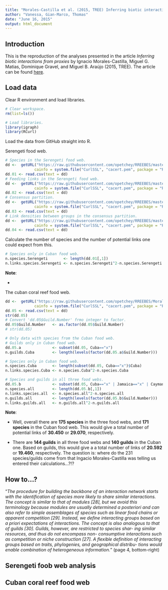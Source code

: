 ```yaml
---
title: "Morales-Castilla et al. (2015, TREE) Inferring biotic interactions from proxies."
author: "Vanessa, Gian-Marco, Thomas"
date: "June 16, 2015"
output: html_document
---
```


## Introduction

This is the reproduction of the analyses presented in the article *Inferring biotic interactions from proxies* by Ignacio Morales-Castilla, Miguel G. Matias, Dominique Gravel, and Miguel B. Araújo (2015, TREE). The article can be found [here](http://www.sciencedirect.com/science/article/pii/S0169534715000774).




## Load data

Clear R environment and load libraries.
```r
# Clear workspace.
rm(list=ls())

# Load libraries.
library(igraph)
library(RCurl)
```

Load the data from GitHub straight into R.

Serengeti food web.
```r
# Species in the Serengeti food web.
dd <-  getURL("https://raw.githubusercontent.com/opetchey/RREEBES/master/MORALES-CASTILLA_etal_2015_TREE/Data/Serengeti%20data/journal.pcbi.1002321.s004.CSV",
             cainfo = system.file("CurlSSL", "cacert.pem", package = "RCurl"))
dd.01 <- read.csv(text = dd)
# Feeding links in the Serengeti food web.
dd <-  getURL("https://raw.githubusercontent.com/opetchey/RREEBES/master/MORALES-CASTILLA_etal_2015_TREE/Data/Serengeti%20data/journal.pcbi.1002321.s005.CSV",
             cainfo = system.file("CurlSSL", "cacert.pem", package = "RCurl"))
dd.02 <- read.csv(text = dd)
# Consensus partition.
dd <-  getURL("https://raw.githubusercontent.com/opetchey/RREEBES/master/MORALES-CASTILLA_etal_2015_TREE/Data/Serengeti%20data/journal.pcbi.1002321.s006.CSV",
             cainfo = system.file("CurlSSL", "cacert.pem", package = "RCurl"))
dd.03 <- read.csv(text = dd)
# Link densities between groups in the consensus partition.
dd <-  getURL("https://raw.githubusercontent.com/opetchey/RREEBES/master/MORALES-CASTILLA_etal_2015_TREE/Data/Serengeti%20data/journal.pcbi.1002321.s007.CSV",
             cainfo = system.file("CurlSSL", "cacert.pem", package = "RCurl"))
dd.04 <- read.csv(text = dd)
```

Calculate the number of species and the number of potential links one could expect from this.
```r
# Species only in Cuban food web.
n.species.Serengeti       <- length(dd.01[,1])
n.links.species.Serengeti <- n.species.Serengeti^2-n.species.Serengeti

```




**Note**: 

* 



The cuban coral reef food web.
```r
dd <-  getURL("https://raw.githubusercontent.com/opetchey/RREEBES/Morales-Castilla_etal_2015_TREE/MORALES-CASTILLA_etal_2015_TREE/Data/Coral%20reef%20data/857470.item.4%20-%20Guild%20key%2C%20all%20data%20sets.csv",
             cainfo = system.file("CurlSSL", "cacert.pem", package = "RCurl"))
dd.05 <- read.csv(text = dd)
str(dd.05)
# Convert 'dd.05$Guild.Number' frmo integer to factor.
dd.05$Guild.Number   <- as.factor(dd.05$Guild.Number)
# str(dd.05)

# Only data with species from the Cuban food web.
# Guilds only in Cuban food web.
dd.05.a              <- subset(dd.05, Cuba=="x")
n.guilds.Cuba        <- length(levels(factor(dd.05.a$Guild.Number)))

# Species only in Cuban food web.
n.species.Cuba       <- length(subset(dd.05, Cuba=="x")$Cuba)
n.links.species.Cuba <- n.species.Cuba^2-n.species.Cuba

# Species and guilds in all three food webs.
dd.05.b              <- subset(dd.05, Cuba=="x" | Jamaica=="x" | Cayman.Islands=="x")
n.species.all        <- length(dd.05.b[,1])
n.links.species.all  <- n.species.all^2-n.species.all 
n.guilds.all         <- length(levels(factor(dd.05.b$Guild.Number)))
n.links.guilds.all   <- n.guilds.all^2-n.guilds.all

```

**Note**: 

* Well, overall there are **175 species** in the three food webs, and **171 species** in the Cuban food web. This would give a total number of potential links of **30.450** or **29.070**, respectively. 

* There are **144 guilds** in all three food webs and **140 guilds** in the Cuban one. Based on guilds, this would give a a total number of links of **20.592** or **19.460**, respectively. The question is: where do the 231 species/guilds come from that Ingacio Morales-Castilla was telling us entered their calculations...?!?

## How to...?

"*The procedure for building the backbone of an interaction network starts with the identification of species more likely to share similar interactions. The concept is similar to that of modules [28], but we avoid this terminology because modules are usually determined a posteriori and can also refer to simple assemblages of species such as linear food chains or apparent competition [29]. Instead, we define interacting groups based on a priori expectations of interactions. The concept is also analogous to that of guilds [30]. Guilds, however, are restricted to species shar- ing similar resources, and thus do not encompass non- consumptive interactions such as competition or niche construction [27]. A flexible definition of interacting groups based on traits, phylogenies, and geographical distribu- tions would enable combination of heterogeneous information.*" (page 4, bottom-right)

## Serengeti foob web analysis





## Cuban coral reef food web









